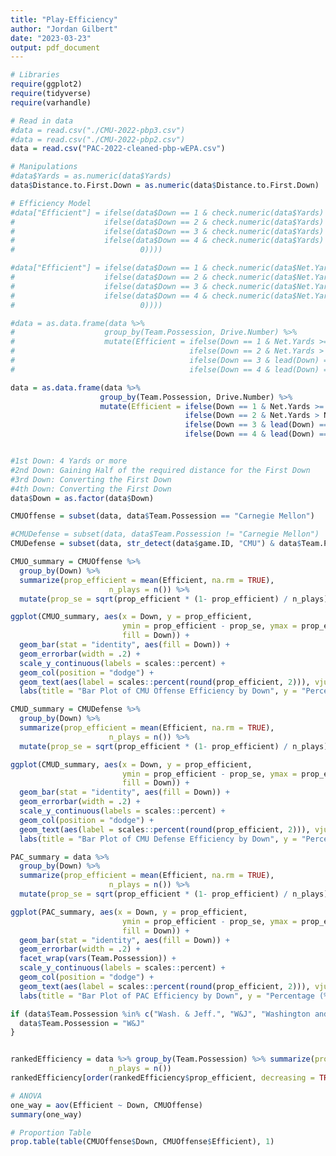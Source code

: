 ```yaml
---
title: "Play-Efficiency"
author: "Jordan Gilbert"
date: "2023-03-23"
output: pdf_document
---
```


```r
# Libraries
require(ggplot2)
require(tidyverse)
require(varhandle)
```

```r
# Read in data
#data = read.csv("./CMU-2022-pbp3.csv")
#data = read.csv("./CMU-2022-pbp2.csv")
data = read.csv("PAC-2022-cleaned-pbp-wEPA.csv")
```

```r
# Manipulations
#data$Yards = as.numeric(data$Yards)
data$Distance.to.First.Down = as.numeric(data$Distance.to.First.Down)
```
```r
# Efficiency Model
#data["Efficient"] = ifelse(data$Down == 1 & check.numeric(data$Yards) & as.numeric(data$Yards) >= 4, 1,
#                    ifelse(data$Down == 2 & check.numeric(data$Yards) & as.numeric(data$Yards) > data$Distance.to.First.Down/2, 1,
#                    ifelse(data$Down == 3 & check.numeric(data$Yards) & as.numeric(data$Yards) > data$Distance.to.First.Down, 1,
#                    ifelse(data$Down == 4 & check.numeric(data$Yards) & as.numeric(data$Yards) > data$Distance.to.First.Down, 1,
#                            0))))

#data["Efficient"] = ifelse(data$Down == 1 & check.numeric(data$Net.Yards) & as.numeric(data$Net.Yards) >= 4, 1,
#                    ifelse(data$Down == 2 & check.numeric(data$Net.Yards) & as.numeric(data$Net.Yards) > data$Distance.to.First.Down2/2, 1,
#                    ifelse(data$Down == 3 & check.numeric(data$Net.Yards) & as.numeric(data$Net.Yards) > data$Distance.to.First.Down2, 1,
#                    ifelse(data$Down == 4 & check.numeric(data$Net.Yards) & as.numeric(data$Net.Yards) > data$Distance.to.First.Down2, 1,
#                            0))))

#data = as.data.frame(data %>% 
#                    group_by(Team.Possession, Drive.Number) %>% 
#                    mutate(Efficient = ifelse(Down == 1 & Net.Yards >= 4, 1, 
#                                       ifelse(Down == 2 & Net.Yards > Distance.to.First.Down2 / 2, 1, 
#                                       ifelse(Down == 3 & lead(Down) == 1 & Team.Possession == lead(Team.Possession), 1, 
#                                       ifelse(Down == 4 & lead(Down) == 1 & !Punt. & Team.Possession == lead(Team.Possession), 1, 0))))))

data = as.data.frame(data %>% 
                    group_by(Team.Possession, Drive.Number) %>% 
                    mutate(Efficient = ifelse(Down == 1 & Net.Yards >= 4, 1, 
                                       ifelse(Down == 2 & Net.Yards > Net.Yards / 2, 1, 
                                       ifelse(Down == 3 & lead(Down) == 1 & Team.Possession == lead(Team.Possession), 1, 
                                       ifelse(Down == 4 & lead(Down) == 1 & !Punt. & Team.Possession == lead(Team.Possession), 1, 0))))))


#1st Down: 4 Yards or more
#2nd Down: Gaining Half of the required distance for the First Down
#3rd Down: Converting the First Down
#4th Down: Converting the First Down
data$Down = as.factor(data$Down)
```


```r
CMUOffense = subset(data, data$Team.Possession == "Carnegie Mellon")
```

```r
#CMUDefense = subset(data, data$Team.Possession != "Carnegie Mellon")
CMUDefense = subset(data, str_detect(data$game.ID, "CMU") & data$Team.Possession != "Carnegie Mellon")
```

```r
CMUO_summary = CMUOffense %>%
  group_by(Down) %>%
  summarize(prop_efficient = mean(Efficient, na.rm = TRUE),
                      n_plays = n()) %>%
  mutate(prop_se = sqrt(prop_efficient * (1- prop_efficient) / n_plays))

ggplot(CMUO_summary, aes(x = Down, y = prop_efficient, 
                         ymin = prop_efficient - prop_se, ymax = prop_efficient + prop_se, 
                         fill = Down)) +
  geom_bar(stat = "identity", aes(fill = Down)) +
  geom_errorbar(width = .2) +
  scale_y_continuous(labels = scales::percent) +
  geom_col(position = "dodge") +
  geom_text(aes(label = scales::percent(round(prop_efficient, 2))), vjust = 1.5) +
  labs(title = "Bar Plot of CMU Offense Efficiency by Down", y = "Percentage (%)")
```

```r
CMUD_summary = CMUDefense %>%
  group_by(Down) %>%
  summarize(prop_efficient = mean(Efficient, na.rm = TRUE),
                      n_plays = n()) %>%
  mutate(prop_se = sqrt(prop_efficient * (1- prop_efficient) / n_plays))

ggplot(CMUD_summary, aes(x = Down, y = prop_efficient, 
                         ymin = prop_efficient - prop_se, ymax = prop_efficient + prop_se, 
                         fill = Down)) +
  geom_bar(stat = "identity", aes(fill = Down)) +
  geom_errorbar(width = .2) +
  scale_y_continuous(labels = scales::percent) +
  geom_col(position = "dodge") +
  geom_text(aes(label = scales::percent(round(prop_efficient, 2))), vjust = 1.5) +
  labs(title = "Bar Plot of CMU Defense Efficiency by Down", y = "Percentage (%)")
```

```r
PAC_summary = data %>%
  group_by(Down) %>%
  summarize(prop_efficient = mean(Efficient, na.rm = TRUE),
                      n_plays = n()) %>%
  mutate(prop_se = sqrt(prop_efficient * (1- prop_efficient) / n_plays))

ggplot(PAC_summary, aes(x = Down, y = prop_efficient, 
                         ymin = prop_efficient - prop_se, ymax = prop_efficient + prop_se, 
                         fill = Down)) +
  geom_bar(stat = "identity", aes(fill = Down)) +
  geom_errorbar(width = .2) +
  facet_wrap(vars(Team.Possession)) +
  scale_y_continuous(labels = scales::percent) +
  geom_col(position = "dodge") +
  geom_text(aes(label = scales::percent(round(prop_efficient, 2))), vjust = 1.5) +
  labs(title = "Bar Plot of PAC Efficiency by Down", y = "Percentage (%)")
```

```r
if (data$Team.Possession %in% c("Wash. & Jeff.", "W&J", "Washington and Jefferson")) {
  data$Team.Possession = "W&J"
}


rankedEfficiency = data %>% group_by(Team.Possession) %>% summarize(prop_efficient = mean(Efficient, na.rm = TRUE),
                      n_plays = n())
rankedEfficiency[order(rankedEfficiency$prop_efficient, decreasing = TRUE), ]

```


```r
# ANOVA
one_way = aov(Efficient ~ Down, CMUOffense)
summary(one_way)

# Proportion Table
prop.table(table(CMUOffense$Down, CMUOffense$Efficient), 1)
```


